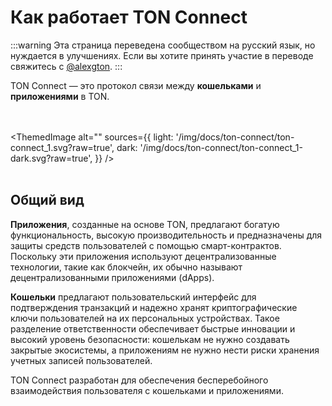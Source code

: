 
# Как работает TON Connect

:::warning
Эта страница переведена сообществом на русский язык, но нуждается в улучшениях. Если вы хотите принять участие в переводе свяжитесь с [@alexgton](https://t.me/alexgton).
:::

TON Connect — это протокол связи между **кошельками** и **приложениями** в TON.

<br></br>
<ThemedImage
    alt=""
    sources={{
        light: '/img/docs/ton-connect/ton-connect_1.svg?raw=true',
        dark: '/img/docs/ton-connect/ton-connect_1-dark.svg?raw=true',
    }}
/>
<br></br>

## Общий вид

**Приложения**, созданные на основе TON, предлагают богатую функциональность, высокую производительность и предназначены для защиты средств пользователей с помощью смарт-контрактов. Поскольку эти приложения используют децентрализованные технологии, такие как блокчейн, их обычно называют децентрализованными приложениями (dApps).

**Кошельки** предлагают пользовательский интерфейс для подтверждения транзакций и надежно хранят криптографические ключи пользователей на их персональных устройствах. Такое разделение ответственности обеспечивает быстрые инновации и высокий уровень безопасности: кошелькам не нужно создавать закрытые экосистемы, а приложениям не нужно нести риски хранения учетных записей пользователей.

TON Connect разработан для обеспечения бесперебойного взаимодействия пользователя с кошельками и приложениями.
